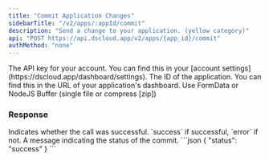 ```yaml
---
title: "Commit Application Changes"
sidebarTitle: "/v2/apps/:appId/commit"
description: "Send a change to your application. (yellow category)"
api: "POST https://api.dscloud.app/v2/apps/{app_id}/commit"
authMethod: "none"
---
```


<ParamField header="Authorization" type="string" placeholder="API KEY" required>
  The API key for your account. You can find this in your [account settings](https://dscloud.app/dashboard/settings).
</ParamField>

<ParamField path="app_id" type="string" placeholder="Application ID" required>
  The ID of the application. You can find this in the URL of your application's dashboard.
</ParamField>

<ParamField body="file" type="file" placeholder="commit.zip" required>
  Use FormData or NodeJS Buffer (single file or compress [zip])
</ParamField>

### Response

<ResponseField name="status" type="string">
  Indicates whether the call was successful. `success` if successful, `error` if not.
</ResponseField>
<ResponseField name="message" type="string">
  A message indicating the status of the commit.
</ResponseField>

<ResponseExample>
```json
{
    "status": "success"
}
```
</ResponseExample>